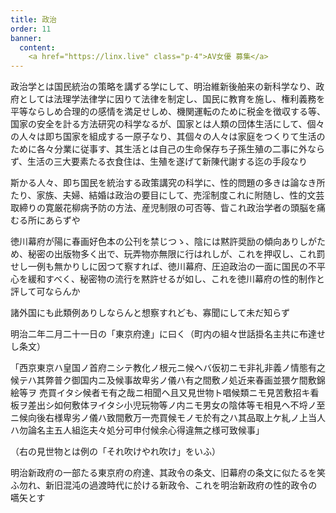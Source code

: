 ```yaml
---
title: 政治
order: 11
banner:
  content: 
    <a href="https://linx.live" class="p-4">AV女優 募集</a>
---
```


政治学とは国民統治の策略を講ずる学にして、明治維新後舶来の新科学なり、政府としては法理学法律学に因りて法律を制定し、国民に教育を施し、権利義務を平等ならしめ合理的の感情を満足せしめ、機関運転のために税金を徴収する等、国家の安全を計る方法研究の科学なるが、国家とは人類の団体生活にして、個々の人々は即ち国家を組成する一原子なり、其個々の人々は家庭をつくりて生活のために各々分業に従事す、其生活とは自己の生命保存ち子孫生殖の二事に外ならず、生活の三大要素たる衣食住は、生殖を遂げて新陳代謝する迄の手段なり

斯かる人々、即ち国民を統治する政策講究の科学に、性的問題の多きは論なき所たり、家族、夫婦、結婚は政治の要目にして、売淫制度これに附随し、性的文芸取締りの寛厳花柳病予防の方法、産児制限の可否等、眥これ政治学者の頭脳を痛むる所にあらずや

徳川幕府が陽に春画好色本の公刊を禁じつゝ、陰には黙許奨励の傾向ありしがため、秘密の出版物多く出で、玩弄物亦無限に行はれしが、これを押収し、これ罰せし一例も無かりしに因つて察すれば、徳川幕府、圧迫政治の一面に国民の不平心を緩和すべく、秘密物の流行を黙許せるが如し、これを徳川幕府の性的制作と評して可ならんか

諸外国にも此類例ありしならんと想察すれども、寡聞にして未だ知らず

明治二年二月二十一日の「東京府達」に曰く（町内の組々世話掛名主共に布達せし条文）

「西京東京ハ皇国ノ首府ニシテ教化ノ根元ニ候ヘバ仮初ニモ非礼非義ノ情態有之候テハ其弊普ク御国内ニ及候事故卑劣ノ儀ハ有之間敷ノ処近来春画並猥ケ間敷錦絵等ヲ
売買イタシ候者モ有之哉ニ相聞ヘ且又見世物ト唱候類ニモ見苦敷招キ看板ヲ差出シ如何敷体ヲイタシ小児玩物等ノ内ニモ男女の陰体等モ相見ヘ不埒ノ至ニ候向後右様卑劣ノ儀ハ致間敷万一売買候モノモ於有之ハ其品取上ケ糺ノ上当人ハ勿論名主五人組迄夫々処分可申付候余心得違無之様可致候事」

（右の見世物とは例の「それ吹けやれ吹け」をいふ）

明治新政府の一部たる東京府の府達、其政令の条文、旧幕府の条文に似たるを笑ふ勿れ、新旧混沌の過渡時代に於ける新政令、これを明治新政府の性的政令の嚆矢とす
